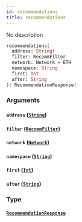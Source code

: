 ```yaml
---
id: recommendations
title: recommendations
---
```


No description

```graphql
recommendations(
  address: String!
  filter: RecommFilter
  network: Network = ETH
  namespace: String
  first: Int
  after: String
): RecommendationResponse!
```

### Arguments

#### `address` ([`String`](/V1/cyberconnect-api/reference/scalars/string))

#### `filter` ([`RecommFilter`](/cyberconnect-api/reference/enums/recomm-filter))

#### `network` ([`Network`](V1/cyberconnect-api/reference/enums/network))

#### `namespace` ([`String`](/V1/cyberconnect-api/reference/scalars/string))

#### `first` ([`Int`](/cyberconnect-api/reference/scalars/int))

#### `after` ([`String`](/V1/cyberconnect-api/reference/scalars/string))

### Type

#### [`RecommendationResponse`](/cyberconnect-api/reference/objects/recommendation-response)
